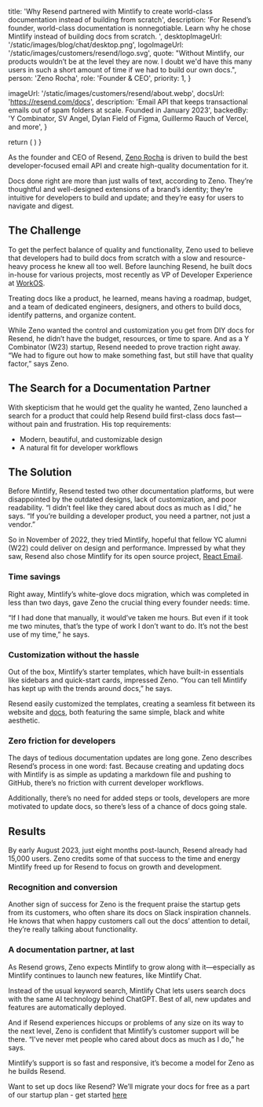 
  title:
    'Why Resend partnered with Mintlify to create world-class documentation instead of building from scratch',
  description:
    'For Resend’s founder, world-class documentation is nonnegotiable. Learn why he chose Mintlify instead of building docs from scratch. ',
  desktopImageUrl: '/static/images/blog/chat/desktop.png',
  logoImageUrl: '/static/images/customers/resend/logo.svg',
  quote:
    "Without Mintlify, our products wouldn’t be at the level they are now. I doubt we'd have this many users in such a short amount of time if we had to build our own docs.",
  person: 'Zeno Rocha',
  role: 'Founder & CEO',
  priority: 1,
}

  imageUrl: '/static/images/customers/resend/about.webp',
  docsUrl: 'https://resend.com/docs',
  description:
    'Email API that keeps transactional emails out of spam folders at scale. Founded in January 2023',
  backedBy:
    'Y Combinator, SV Angel, Dylan Field of Figma, Guillermo Rauch of Vercel, and more',
}

  return (
    <StoryQuote
      quote={quote}
      imgUrl="/static/images/customers/resend/zeno.jpeg"
      person="Zeno Rocha, Founder & CEO"
    />
  )
}


As the founder and CEO of Resend, <a href="https://www.linkedin.com/in/zenorocha/" target="_blank">Zeno Rocha</a> is driven to build the best developer-focused email API and create high-quality documentation for it.

Docs done right are more than just walls of text, according to Zeno. They’re thoughtful and well-designed extensions of a brand’s identity; they’re intuitive for developers to build and update; and they’re easy for users to navigate and digest.

## The Challenge

To get the perfect balance of quality and functionality, Zeno used to believe that developers had to build docs from scratch with a slow and resource-heavy process he knew all too well. Before launching Resend, he built docs in-house for various projects, most recently as VP of Developer Experience at [WorkOS](https://workos.com/).

<Quote
  quote="Typically, people see docs as adjacent to the product, but I’ve always
  believed docs are a part of the product"
/>

Treating docs like a product, he learned, means having a roadmap, budget, and a team of dedicated engineers, designers, and others to build docs, identify patterns, and organize content.

While Zeno wanted the control and customization you get from DIY docs for Resend, he didn’t have the budget, resources, or time to spare. And as a Y Combinator (W23) startup, Resend needed to prove traction right away. “We had to figure out how to make something fast, but still have that quality factor,” says Zeno.

## The Search for a Documentation Partner

With skepticism that he would get the quality he wanted, Zeno launched a search for a product that could help Resend build first-class docs fast—without pain and frustration. His top requirements:

- Modern, beautiful, and customizable design
- A natural fit for developer workflows

<Quote quote="The fact that you can write content in markdown, don’t need to think about how to display it nicely, and it just renders well is the functionality we needed—Mintlify checked all the boxes." />

## The Solution

Before Mintlify, Resend tested two other documentation platforms, but were disappointed by the outdated designs, lack of customization, and poor readability. “I didn’t feel like they cared about docs as much as I did,” he says. “If you’re building a developer product, you need a partner, not just a vendor.”

So in November of 2022, they tried Mintlify, hopeful that fellow YC alumni (W22) could deliver on design and performance. Impressed by what they saw, Resend also chose Mintlify for its open source project, <a href="https://react.email/" target="_blank">React Email</a>.

### Time savings

Right away, Mintlify’s white-glove docs migration, which was completed in less than two days, gave Zeno the crucial thing every founder needs: time.

“If I had done that manually, it would’ve taken me hours. But even if it took me two minutes, that’s the type of work I don’t want to do. It’s not the best use of my time,” he says.

### Customization without the hassle

Out of the box, Mintlify’s starter templates, which have built-in essentials like sidebars and quick-start cards, impressed Zeno. “You can tell Mintlify has kept up with the trends around docs,” he says.

Resend easily customized the templates, creating a seamless fit between its website and <a href="https://resend.com/docs/introduction" target="_blank">docs</a>, both featuring the same simple, black and white aesthetic.

### Zero friction for developers

The days of tedious documentation updates are long gone. Zeno describes Resend’s process in one word: fast. Because creating and updating docs with Mintlify is as simple as updating a markdown file and pushing to GitHub, there’s no friction with current developer workflows.

Additionally, there’s no need for added steps or tools, developers are more motivated to update docs, so there’s less of a chance of docs going stale.

## Results

By early August 2023, just eight months post-launch, Resend already had 15,000 users. Zeno credits some of that success to the time and energy Mintlify freed up for Resend to focus on growth and development.

<Quote quote="Without Mintlify, our products wouldn’t be at the level they are now. And I highly doubt we’d be able to build a product that has this many users in such a short amount of time if we had to build our own docs." />

### Recognition and conversion

Another sign of success for Zeno is the frequent praise the startup gets from its customers, who often share its docs on Slack inspiration channels. He knows that when happy customers call out the docs’ attention to detail, they’re really talking about functionality.

### A documentation partner, at last

As Resend grows, Zeno expects Mintlify to grow along with it—especially as Mintlify continues to launch new features, like Mintlify Chat.

Instead of the usual keyword search, Mintlify Chat lets users search docs with the same AI technology behind ChatGPT. Best of all, new updates and features are automatically deployed.

And if Resend experiences hiccups or problems of any size on its way to the next level, Zeno is confident that Mintlify’s customer support will be there. “I've never met people who cared about docs as much as I do,” he says.

Mintlify’s support is so fast and responsive, it’s become a model for Zeno as he builds Resend.

<Quote quote="I want to provide this level of support to my own users. When you do work that inspires others to do better work themselves, that’s truly exceptional." />

Want to set up docs like Resend? We’ll migrate your docs for free as a part of our startup plan - get started [here](https://mintlify.com/start)
